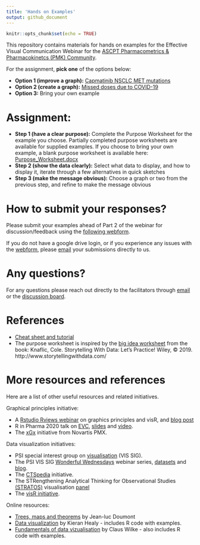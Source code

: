 ```yaml
---
title: 'Hands on Examples'
output: github_document
---
```


```r
knitr::opts_chunk$set(echo = TRUE)
```

This repository contains materials for hands on examples for the Effective Visual Communication Webinar for the [ASCPT Pharmacometrics & Pharmacokinetcs (PMK) Community](https://www.ascpt.org/Member-Services/Member-Tools/Webinar-Resources).

For the assignment, **pick one** of the options below:

* **Option 1 (improve a graph):** [Capmatinib NSCLC MET mutations](Capmatinib_NSCLC_MET_mutations/)
* **Option 2 (create a graph):** [Missed doses due to COVID-19](Missed_Doses_Due_to_COVID/)
* **Option 3:** Bring your own example


# Assignment:

* **Step 1 (have a clear purpose):** Complete the Purpose Worksheet for the example you choose. Partially completed purpose worksheets are available for supplied examples. If you choose to bring your own example, a blank purpose worksheet is available here: [Purpose_Worksheet.docx](Purpose_Worksheet.docx)
* **Step 2 (show the data clearly):** Select what data to display, and how to display it, iterate through a few alternatives in quick sketches
* **Step 3 (make the message obvious):** Choose a graph or two from the previous step, and refine to make the message obvious

# How to submit your responses?

Please submit your examples ahead of Part 2 of the webinar for discussion/feedback using the [following webform](https://docs.google.com/forms/d/e/1FAIpQLScB3PMzu2shmkzWHO8wTZ9dNaMibRSGjLnZK4uWeUQ_sUJUBg/viewform). 

If you do not have a google drive login, or if you experience any issues with the [webform](https://docs.google.com/forms/d/e/1FAIpQLScB3PMzu2shmkzWHO8wTZ9dNaMibRSGjLnZK4uWeUQ_sUJUBg/viewform), please [email](mailto:graphics.principles@gmail.com) your submissions directly to us. 

# Any questions?

For any questions please reach out directly to the facilitators through [email](mailto:graphics.principles@gmail.com) or the [discussion board](https://github.com/GraphicsPrinciples/webinar/discussions). 


# References

* [Cheat sheet and tutorial](https://graphicsprinciples.github.io/)
* The purpose worksheet is inspired by the [big idea worksheet](https://drive.google.com/file/d/1WJDLkMVTxlDHyeGWzeKQmSiXdmlxQSAg/view) from the book:
Knaflic, Cole. Storytelling With Data: Let’s Practice! Wiley, © 2019. http://www.storytellingwithdata.com/

# More resources and references

Here are a list of other useful resources and related initiatives.

Graphical principles initiative:

* A [Rstudio Rviews webinar](https://resources.rstudio.com/webinars/effective-visualizations-for-data-driven-decisions) on graphics principles and visR, and [blog post](https://blog.rstudio.com/2020/04/16/effective-visualizations-for-credible-data-driven-decision-making/)
* R in Pharma 2020 talk on [EVC](https://graphicsprinciples.github.io/assets/EVC_Magnusson_RPharma2020.pdf), [slides](https://graphicsprinciples.github.io/assets/EVC_Magnusson_RPharma2020.pdf) and [video](https://www.youtube.com/watch?v=TNMC-Ota29g&list=PLMtxz1fUYA5DSpVzwR7bT37IZqCT4SH5a&index=4).
* The [xGx](https://opensource.nibr.com/xgx/) initiative from Novartis PMX.

Data visualization initiatives:

* PSI special interest group on [visualisation](https://www.psiweb.org/sigs-special-interest-groups/visualisation) (VIS SIG).
* The PSI VIS SIG [Wonderful Wednesdays](https://www.psiweb.org/sigs-special-interest-groups/visualisation/welcome-to-wonderful-wednesdays) webinar series, [datasets](https://github.com/VIS-SIG/Wonderful-Wednesdays) and [blog](https://vis-sig.github.io/blog/).
* The [CTSpedia](https://www.ctspedia.org/do/view/CTSpedia) initiative. 
* The STRengthening Analytical Thinking for Observational Studies [(STRATOS)](https://www.stratos-initiative.org/) visualisation [panel](https://www.stratos-initiative.org/node/61) 
* The [visR initiative](https://openpharma.github.com/visR).

Online resources:

* [Trees, maps and theorems](https://www.principiae.be/book/) by Jean-luc Doumont
* [Data visualization](https://socviz.co/) by Kieran Healy - includes R code with examples.
* [Fundamentals of data vizualisation](https://serialmentor.com/dataviz/) by Claus Wilke - also includes R code with examples.


